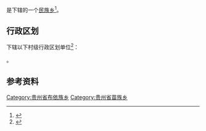 {{中国乡级行政区|52/04/02/203/000}}

'''{{PAGENAMEBASE}}'''是{{PRC admin/fullname|52/04/02/203/000|3}}下辖的一个[[民族乡|民族乡]]<ref>{{PRC admin/ref sgc|{{PRC admin/parent|52/04/02/203/000}}}}</ref>。

== 行政区划 ==
{{PAGENAMEBASE}}下辖以下村级行政区划单位<ref>{{PRC admin/ref sgc|52/04/02/203/000}}</ref>：

{{PRC admin/children|52/04/02/203/000}}。

== 参考资料 ==
{{reflist}}

{{贵州行政区划小作品}}
{{PRC admin/navcat|52/04/02/203/000}}
[[Category:贵州省布依族乡|Category:贵州省布依族乡]]
[[Category:贵州省苗族乡|Category:贵州省苗族乡]]